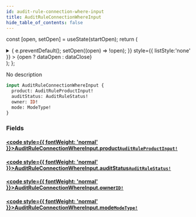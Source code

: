 ```yaml
---
id: audit-rule-connection-where-input
title: AuditRuleConnectionWhereInput
hide_table_of_contents: false
---
```






const [open, setOpen] = useState(startOpen);
return (
<details {...(open ? { open: true } : {})} className="details" style={{ border:'none', boxShadow:'none', background:'var(--ifm-background-color)' }}>
<summary
onClick={(e) => {
e.preventDefault();
setOpen((open) => !open);
}}
style={{ listStyle:'none' }} >
{open ? dataOpen : dataClose}
</summary>
{open && children}
</details>
);
};

No description

```graphql
input AuditRuleConnectionWhereInput {
  product: AuditRuleProductInput!
  auditStatus: AuditRuleStatus!
  owner: ID!
  mode: ModeType!
}
```

### Fields

#### [<code style={{ fontWeight: 'normal' }}>AuditRuleConnectionWhereInput.<b>product</b></code>](#)<Bullet />[`AuditRuleProductInput!`](/api/enums/audit-rule-product-input) <Badge class="badge badge--secondary" text="non-null"/> <Badge class="badge badge--secondary" text="enum"/>

>

#### [<code style={{ fontWeight: 'normal' }}>AuditRuleConnectionWhereInput.<b>auditStatus</b></code>](#)<Bullet />[`AuditRuleStatus!`](/api/enums/audit-rule-status) <Badge class="badge badge--secondary" text="non-null"/> <Badge class="badge badge--secondary" text="enum"/>

>

#### [<code style={{ fontWeight: 'normal' }}>AuditRuleConnectionWhereInput.<b>owner</b></code>](#)<Bullet />[`ID!`](/api/scalars/id) <Badge class="badge badge--secondary" text="non-null"/> <Badge class="badge badge--secondary" text="scalar"/>

>

#### [<code style={{ fontWeight: 'normal' }}>AuditRuleConnectionWhereInput.<b>mode</b></code>](#)<Bullet />[`ModeType!`](/api/enums/mode-type) <Badge class="badge badge--secondary" text="non-null"/> <Badge class="badge badge--secondary" text="enum"/>

>

